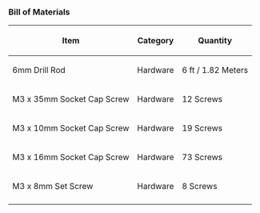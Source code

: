 {{MOST}}
{{MOST-RepRap}}
{{MOST BPDelta Nav}}

===Bill of Materials===
{| class="wikitable"
|-
! Item
! Category
! Quantity
|-
| 6mm Drill Rod
| Hardware
| 6 ft / 1.82 Meters 
|-
| M3 x 35mm Socket Cap Screw
| Hardware
| 12 Screws
|-
| M3 x 10mm Socket Cap Screw
| Hardware
| 19 Screws
|-
| M3 x 16mm Socket Cap Screw
| Hardware
| 73 Screws
|-
| M3 x 8mm Set Screw
| Hardware
| 8 Screws
|-
| 
| 
| 
|}